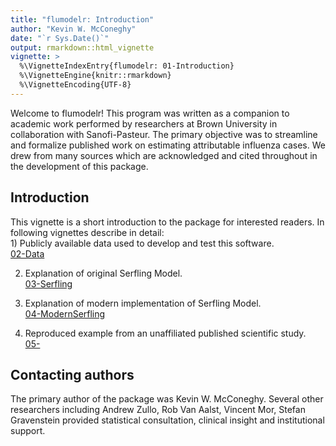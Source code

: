 ```yaml
---
title: "flumodelr: Introduction"
author: "Kevin W. McConeghy"
date: "`r Sys.Date()`"
output: rmarkdown::html_vignette
vignette: >
  %\VignetteIndexEntry{flumodelr: 01-Introduction}
  %\VignetteEngine{knitr::rmarkdown}
  %\VignetteEncoding{UTF-8}
---
```


Welcome to flumodelr! This program was written as a companion to academic work performed by researchers at Brown University in collaboration with Sanofi-Pasteur. The primary objective was to streamline and formalize published work on estimating attributable influenza cases. We drew from many sources which are acknowledged and cited throughout in the development of this package. 

## Introduction

This vignette is a short introduction to the package for interested readers. In following vignettes describe in detail:  
1) Publicly available data used to develop and test this software.  
[02-Data]()  

2) Explanation of original Serfling Model.  
[03-Serfling]()  

3) Explanation of modern implementation of Serfling Model.  
[04-ModernSerfling]()  

4) Reproduced example from an unaffiliated published scientific study.  
[05-]()  

## Contacting authors  
The primary author of the package was Kevin W. McConeghy. Several other researchers including Andrew Zullo, Rob Van Aalst, Vincent Mor, Stefan Gravenstein provided statistical consultation, clinical insight and institutional support.  